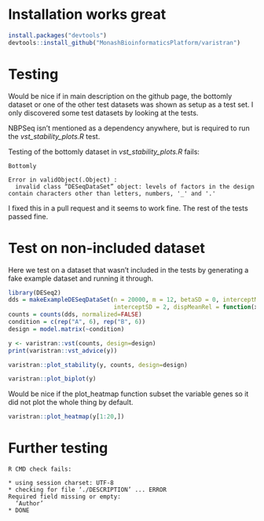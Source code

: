 
# Installation works great

```r
install.packages("devtools")
devtools::install_github("MonashBioinformaticsPlatform/varistran")
```

# Testing

Would be nice if in main description on the github page, the bottomly dataset
or one of the other test datasets was shown as setup as a test set.
I only discovered some test datasets by looking at the tests.

NBPSeq isn't mentioned as a dependency anywhere, but is required to run the
*vst_stability_plots.R* test.

Testing of the bottomly dataset in *vst_stability_plots.R* fails:

```
Bottomly

Error in validObject(.Object) :
  invalid class “DESeqDataSet” object: levels of factors in the design contain characters other than letters, numbers, '_' and '.'
```

I fixed this in a pull request and it seems to work fine. The rest of the
tests passed fine.

# Test on non-included dataset
Here we test on a dataset that wasn't included in the tests by generating
a fake example dataset and running it through.

```r
library(DESeq2)
dds = makeExampleDESeqDataSet(n = 20000, m = 12, betaSD = 0, interceptMean = 4,
                              interceptSD = 2, dispMeanRel = function(x) 4/x + 0.1)
counts = counts(dds, normalized=FALSE)
condition = c(rep("A", 6), rep("B", 6))
design = model.matrix(~condition)
```

```r
y <- varistran::vst(counts, design=design)
print(varistran::vst_advice(y))
```
```r
varistran::plot_stability(y, counts, design=design)
```

```r
varistran::plot_biplot(y)
```

Would be nice if the plot_heatmap function subset the variable genes so it
did not plot the whole thing by default.

```r
varistran::plot_heatmap(y[1:20,])
```

# Further testing

```
R CMD check fails:

* using session charset: UTF-8
* checking for file ‘./DESCRIPTION’ ... ERROR
Required field missing or empty:
  ‘Author’
* DONE
```
